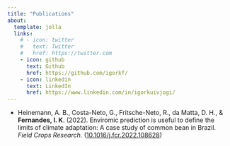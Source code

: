 ```yaml
---
title: "Publications"
about:
  template: jolla
  links:
    # - icon: twitter
    #   text: Twitter
    #   href: https://twitter.com
    - icon: github
      text: Github
      href: https://github.com/igorkf/
    - icon: linkedin
      text: LinkedIn
      href: https://www.linkedin.com/in/igorkuivjogi/
---
```


::: {.justify}

- Heinemann, A. B., Costa-Neto, G., Fritsche-Neto, R., da Matta, D. H., & **Fernandes, I. K**. (2022). Enviromic prediction is useful to define the limits of climate adaptation: A case study of common bean in Brazil. *Field Crops Research.* ([10.1016/j.fcr.2022.108628](https://doi.org/10.1016/j.fcr.2022.108628))

:::